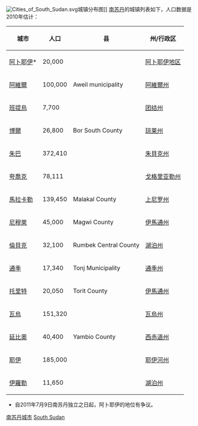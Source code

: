 [[File:Cities_of_South_Sudan.svg|thumb]]城镇分布图]]
[[南苏丹|南苏丹]]的城镇列表如下，人口数据是2010年估计：

{| class="wikitable sortable"
|-
! 城市 !! 人口 !! 县 !! 州/行政区
|-
| [[阿卜耶伊_(城镇)|阿卜耶伊]]*  || 20,000 || || [[阿卜耶伊地区|阿卜耶伊地区]]
|-
| [[阿維爾|阿維爾]] || 100,000 || Aweil municipality || [[阿維爾州|阿維爾州]]
|-
| [[班提烏|班提烏]] || 7,700 || || [[团结州|团结州]]
|-
| [[博爾_(南蘇丹)|博爾]] || 26,800 || Bor South County || [[琼莱州|琼莱州]]
|-
| [[朱巴|朱巴]] || 372,410 || || [[朱貝克州|朱貝克州]]
|-
| [[夸喬克|夸喬克]] || 78,111 || || [[戈格里亚勒州|戈格里亚勒州]]
|-
| [[馬拉卡勒|馬拉卡勒]] || 139,450 || Malakal County || [[上尼罗州|上尼罗州]]
|-
| [[尼穆萊|尼穆萊]] || 45,000 || Magwi County ||[[伊馬通州|伊馬通州]]
|-
| [[倫貝克|倫貝克]] || 32,100 || Rumbek Central County || [[湖泊州|湖泊州]]
|-
| [[通季|通季]] || 17,340 || Tonj Municipality || [[通季州|通季州]]
|-
| [[托里特|托里特]] || 20,050 || Torit County || [[伊馬通州|伊馬通州]]
|-
| [[瓦烏|瓦烏]] || 151,320 || || [[瓦烏州|瓦烏州]]
|-
| [[延比奧|延比奧]] || 40,400 || Yambio County || [[西赤道州|西赤道州]]
|-
| [[耶伊|耶伊]] || 185,000 || || [[耶伊河州|耶伊河州]]
|-
| [[伊羅勒|伊羅勒]] || 11,650 || || [[湖泊州|湖泊州]]
|}
*自2011年7月9日南苏丹独立之日起，阿卜耶伊的地位有争议。

{{非洲题目|城市列表}}
[[Category:南苏丹城市|]]
[[Category:非洲城市列表|South Sudan]]